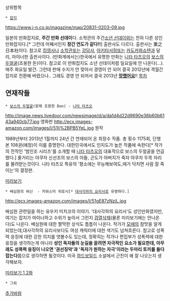 상위항목
 * [[잡지]]

https://www.j-n.co.jp/magazine/map/20831-0203-09.jpg

일본의 만화잡지로, '''주간 만화 선데이'''다. 소학관의 주간[[소년 선데이]]와는 전혀 다른 성인만화잡지다.[* 그런데 어째서인지 '''창간 연도가 같다!!'''] 출판사도 다르다. 출판사는 業之日本社이다. 
참고로 [[집영사]]나 [[소학관]]또는 [[강담사]], [[아키타서점]]또는 [[카도카와]]쇼텐과 달리, 마이너한 출판사이다. (만화계에서는)한국에서 유명한 만화는 [[니타 타츠오]]의 [[보스의 두얼굴]](조용한 돈)이다. 참고로 이 만화잡지도 소년 선데이처럼 일요일에 안 나온다(...). 매주 화요일 발간.
그런데 판매 수지가 안 맞아서 경영이 안 되어 결국 2012년에 격월간 잡지로 전환해 버렸으나.. 그래도 경영 안 되어서 결국 2013년 '''[[망했어요]]'''!!
[[목차]]


== 연재작들 ==

 * [[보스의 두얼굴]](원제 조용한 Don) - [[니타 타츠오]]
http://image.news.livedoor.com/newsimage/d/a/da1d4d22d9690e36b60b6143a940cb77.jpg
영화판
http://ecx.images-amazon.com/images/I/51Ij%2BPB5YeL.jpg
원작

1989년부터 2013년 1월까지 24년 간 연재되어 온 최장수 작품. 총 횟수 1175회, 단행본 108권(예정)이 이를 증명한다. 대한민국에서도 인지도가 높은 작품에 속한다[* 작가의 전작인 '범인조 시리즈'를 소개할 때 [[니타 타츠오]]의 대표작으로 보스의 두얼굴을 언급했다.] 줄거리는 야쿠자 신선조의 보스의 아들, 곤도가 아버지가 죽자 야쿠자 두목 자리를 물려받는것이다. 니타 타츠오 특유의 '평소에는 무능해보여도,때가 닥치면 사람 잘 죽이는'의 결정판.

[http://www.j-n.co.jp/magazine/don_01.html 미리보기]

 * 배심원의 여신  - 카와스미 히로시[* [[대사각하의 요리사]]로 유명하다.]

http://ecx.images-amazon.com/images/I/51gE87zNzjL.jpg

배심원 관련일을 하는 유우키 미치코의 이야기. '대사각하의 요리사'도 성인만화였지만, 여기는 잡지가 마이너하고 수위가 높아서 그런지 [[검열삭제]](물론 미리보기에는 안나온다)도 나온다. 배심원에 대한 짤막한 상식도 틈틈이 나온다. 작가가 [[모에]]의 참맛을 알게되었는데,대사각하의 요리사보다도 여성 캐릭터에 대한 색기도 넘쳐흐른다. 참고로 성폭력 응징에 대한 강한 의지를 엿볼수도 있는데, 정확히는 작가나 편집부가 성폭력에 대한 응징을 생각하는게 아니라 '''성인 독자들의 눈길을 끌려면 자극적인 요소가 필요한데, 아무래도 성폭력 응징이 나오면 '권선징악'과 '독자가 원하는 자극'이라는 두마리 토끼를 둘다 잡는다'''쯤으로 생각하면 될것이다. 미국 [[하드보일드]] 소설에서 근친이 왜 잘 나오는지 생각해보자. 


[http://www.j-n.co.jp/magazine/megami_01.html 미리보기 1,2화]


 * 그외

[[추가바람]]
